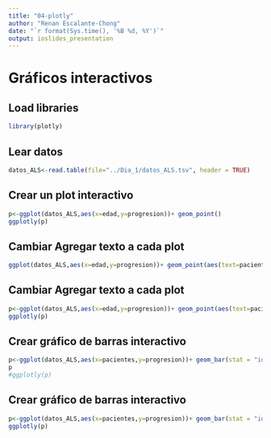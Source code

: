 ```yaml
---
title: "04-plotly"
author: "Renan Escalante-Chong"
date: "`r format(Sys.time(), '%B %d, %Y')`"
output: ioslides_presentation
---
```


# Gráficos interactivos

## Load libraries

```r
library(plotly)
```

## Lear datos

```r
datos_ALS<-read.table(file="../Dia_1/datos_ALS.tsv", header = TRUE)
```

## Crear un plot interactivo

```r
p<-ggplot(datos_ALS,aes(x=edad,y=progresion))+ geom_point()
ggplotly(p)
```

## Cambiar Agregar texto a cada plot

```r
ggplot(datos_ALS,aes(x=edad,y=progresion))+ geom_point(aes(text=pacientes))
```

## Cambiar Agregar texto a cada plot

```r
p<-ggplot(datos_ALS,aes(x=edad,y=progresion))+ geom_point(aes(text=pacientes))
ggplotly(p)
```

## Crear gráfico de barras interactivo

```r
p<-ggplot(datos_ALS,aes(x=pacientes,y=progresion))+ geom_bar(stat = "identity")+ coord_flip()
p
#ggplotly(p)
```

## Crear gráfico de barras interactivo

```r
p<-ggplot(datos_ALS,aes(x=pacientes,y=progresion))+ geom_bar(stat = "identity")+ coord_flip()
ggplotly(p)
```


